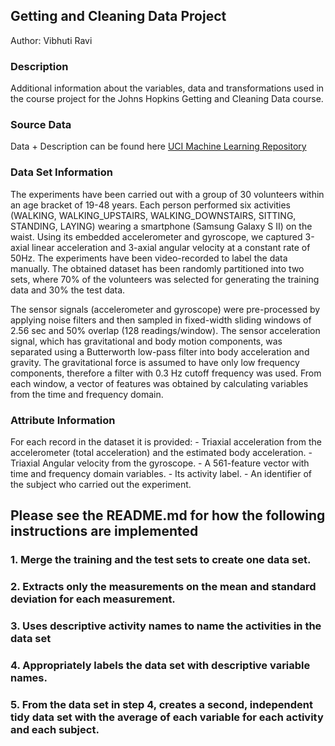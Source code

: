## Getting and Cleaning Data Project

Author: Vibhuti Ravi

### Description
Additional information about the variables, data and transformations used in the course project for the Johns Hopkins Getting and Cleaning Data course.

### Source Data
Data + Description can be found here [UCI Machine Learning Repository](http://archive.ics.uci.edu/ml/datasets/Human+Activity+Recognition+Using+Smartphones)

### Data Set Information
The experiments have been carried out with a group of 30 volunteers within an age bracket of 19-48 years. Each person performed six activities (WALKING, WALKING_UPSTAIRS, WALKING_DOWNSTAIRS, SITTING, STANDING, LAYING) wearing a smartphone (Samsung Galaxy S II) on the waist. Using its embedded accelerometer and gyroscope, we captured 3-axial linear acceleration and 3-axial angular velocity at a constant rate of 50Hz. The experiments have been video-recorded to label the data manually. The obtained dataset has been randomly partitioned into two sets, where 70% of the volunteers was selected for generating the training data and 30% the test data. 

The sensor signals (accelerometer and gyroscope) were pre-processed by applying noise filters and then sampled in fixed-width sliding windows of 2.56 sec and 50% overlap (128 readings/window). The sensor acceleration signal, which has gravitational and body motion components, was separated using a Butterworth low-pass filter into body acceleration and gravity. The gravitational force is assumed to have only low frequency components, therefore a filter with 0.3 Hz cutoff frequency was used. From each window, a vector of features was obtained by calculating variables from the time and frequency domain.

### Attribute Information
For each record in the dataset it is provided: 
  - Triaxial acceleration from the accelerometer (total acceleration) and the estimated body acceleration. 
- Triaxial Angular velocity from the gyroscope. 
- A 561-feature vector with time and frequency domain variables. 
- Its activity label. 
- An identifier of the subject who carried out the experiment.

## Please see the README.md for how the following instructions are implemented 
### 1. Merge the training and the test sets to create one data set.
### 2. Extracts only the measurements on the mean and standard deviation for each measurement.
### 3. Uses descriptive activity names to name the activities in the data set
### 4. Appropriately labels the data set with descriptive variable names.
### 5. From the data set in step 4, creates a second, independent tidy data set with the average of each variable for each activity and each subject.
